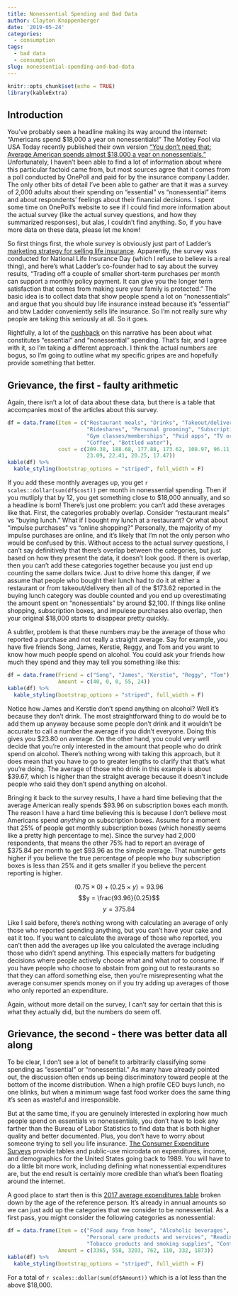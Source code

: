 ```yaml
---
title: Nonessential Spending and Bad Data
author: Clayton Knappenberger
date: '2019-05-24'
categories:
  - consumption
tags:
  - bad data
  - consumption
slug: nonessential-spending-and-bad-data
---
```


```r
knitr::opts_chunk$set(echo = TRUE)
library(kableExtra)
```

## Introduction
You've probably seen a headline making its way around the internet: "Americans spend \$18,000 a year on nonessentials!" The Motley Fool via USA Today recently published their own version ["You don't need that: Average American spends almost \$18,000 a year on nonessentials."](https://www.usatoday.com/story/money/2019/05/07/americans-spend-thousands-on-nonessentials/39450207/) Unfortunately, I haven't been able to find a lot of information about where this particular factoid came from, but most sources agree that it comes from a poll conducted by OnePoll and paid for by the insurance company Ladder. The only other bits of detail I've been able to gather are that it was a survey of 2,000 adults about their spending on "essential" vs "nonessential" items and about respondents' feelings about their financial decisions. I spent some time on OnePoll's website to see if I could find more information about the actual survey (like the actual survey questions, and how they summarized responses), but alas, I couldn't find anything. So, if you have more data on these data, please let me know!

So first things first, the whole survey is obviously just part of Ladder's [marketing strategy for selling life insurance](https://www.swnsdigital.com/2019/05/americans-spend-at-least-18000-a-year-on-these-non-essential-costs/). Apparently, the survey was conducted for National Life Insurance Day (which I refuse to believe is a real thing), and here's what Ladder's co-founder had to say about the survey results, "Trading off a couple of smaller short-term purchases per month can support a monthly policy payment. It can give you the longer term satisfaction that comes from making sure your family is protected." The basic idea is to collect data that show people spend a lot on "nonessentials" and argue that you should buy life insurance instead because it's "essential" and btw Ladder conveniently sells life insurance. So I'm not really sure why people are taking this seriously at all. So it goes.

Rightfully, a lot of the [pushback](https://www.bustle.com/p/americans-may-spend-18000-on-nonessentials-per-year-but-the-term-nonessential-is-the-real-problem-17855774) on this narrative has been about what constitutes "essential" and "nonessential" spending. That's fair, and I agree with it, so I'm taking a different approach. I think the actual numbers are bogus, so I'm going to outline what my specific gripes are and hopefully provide something that better.  


## Grievance, the first - faulty arithmetic 
Again, there isn't a lot of data about these data, but there is a table that accompanies most of the articles about this survey. 

```r
df = data.frame(Item = c("Restaurant meals", "Drinks", "Takeout/delivery", "Buying lunch", "Impulse purchases",
                         "Rideshares", "Personal grooming", "Subscription boxes", "Cable", "Online shopping",
                         "Gym classes/memberships", "Paid apps", "TV or movie streaming", "Music streaming",
                         "Coffee", "Bottled water"), 
                cost = c(209.38, 188.68, 177.88, 173.62, 108.97, 96.11, 94.25, 93.96, 90.57, 84.11, 72.53, 23.24,
                         23.09, 22.41, 20.25, 17.47))
kable(df) %>%
  kable_styling(bootstrap_options = "striped", full_width = F)
```

If you add these monthly averages up, you get `r scales::dollar(sum(df$cost))` per month in nonessential spending. Then if you mutliply that by 12, you get something close to $18,000 annually, and so a headline is born! There's just one problem: you can't add these averages like that. First, the categories probably overlap. Consider "restaurant meals" vs "buying lunch." What if I bought my lunch at a restaurant? Or what about "impulse purchases" vs "online shopping?" Personally, the majority of my impulse purchases are online, and it's likely that I'm not the only person who would be confused by this. Without access to the actual survey questions, I can't say definitively that there's overlap between the categories, but just based on how they present the data, it doesn't look good. If there is overlap, then you can't add these categories together because you just end up counting the same dollars twice. Just to drive home this danger, if we assume that people who bought their lunch had to do it at either a restaurant or from takeout/delivery then all of the \$173.62 reported in the buying lunch category was double counted and you end up overestimating the amount spent on "nonessentials" by around \$2,100. If things like online shopping, subscription boxes, and impulese purchases also overlap, then your original \$18,000 starts to disappear pretty quickly. 

A subtler, problem is that these numbers may be the average of those who reported a purchase and not really a straight average. Say for example, you have five friends Song, James, Kerstie, Reggy, and Tom and you want to know how much people spend on alcohol. You could ask your friends how much they spend and they may tell you something like this:

```r
df = data.frame(Friend = c("Song", "James", "Kerstie", "Reggy", "Tom"), 
                Amount = c(40, 0, 0, 55, 24))
kable(df) %>%
  kable_styling(bootstrap_options = "striped", full_width = F)
```

Notice how James and Kerstie don't spend anything on alcohol? Well it's because they don't drink. The most straightforward thing to do would be to add them up anyway because some people don't drink and it wouldn't be accurate to call a number the average if you didn't everyone. Doing this gives you \$23.80 on average. On the other hand, you could very well decide that you're only interested in the amount that people who do drink spend on alcohol. There's nothing wrong with taking this approach, but it does mean that you have to go to greater lengths to clarify that that's what you're doing. The average of those who drink in this example is about \$39.67, which is higher than the straight average because it doesn't include people who said they don't spend anything on alcohol. 

Bringing it back to the survey results, I have a hard time believing that the average American really spends \$93.96 on subscription boxes each month. The reason I have a hard time believing this is because I don't believe most Americans spend *anything* on subscription boxes. Assume for a moment that 25\% of people get monthly subscription boxes (which honestly seems like a pretty high percentage to me). Since the survey had 2,000 respondents, that means the other 75\% had to report an average of \$375.84 per month to get \$93.96 as the simple average. That number gets higher if you believe the true percentage of people who buy subscription boxes is less than 25\% and it gets smaller if you believe the percent reporting is higher.  

$$(0.75 \times 0) + (0.25 \times y) = 93.96$$
$$y = \frac{93.96}{0.25}$$
$$y = 375.84$$ 

Like I said before, there's nothing wrong with calculating an average of only those who reported spending anything, but you can't have your cake and eat it too. If you want to calculate the average of those who reported, you can't then add the averages up like you calculated the average including those who didn't spend anything. This especially matters for budgeting decisions where people actively choose what and what *not* to consume. If you have people who choose to abstain from going out to restaurants so that they can afford something else, then you're misrepresenting what the average consumer spends money on if you try adding up averages of those who only reported an expenditure. 

Again, without more detail on the survey, I can't say for certain that this is what they actually did, but the numbers do seem off.

## Grievance, the second - there was better data all along
To be clear, I don't see a lot of benefit to arbitrarily classifying some spending as "essential" or "nonessential." As many have already pointed out, the discussion often ends up being discriminatory toward people at the bottom of the income distribution. When a high profile CEO buys lunch, no one blinks, but when a minimum wage fast food worker does the same thing it's seen as wasteful and irresponsible.  

But at the same time, if you are genuinely interested in exploring how much people spend on essentials vs nonessentials, you don't have to look any farther than the Bureau of Labor Statistics to find data that is both higher quality and better documented. Plus, you don't have to worry about someone trying to sell you life insurance. [The Consumer Expenditure Surveys](www.bls.gov/cex) provide tables and public-use microdata on expenditures, income, and demographics for the United States going back to 1989. You will have to do a little bit more work, including defining what nonessential expenditures are, but the end result is certainly more credible than what's been floating around the internet. 

A good place to start then is this [2017 average expenditures table](https://www.bls.gov/cex/2017/combined/age.pdf) broken down by the age of the reference person. It's already in annual amounts so we can just add up the categories that we consider to be nonessential. As a first pass, you might consider the following categories as nonessential:

```r
df = data.frame(Item = c("Food away from home", "Alcoholic beverages", "Entertainment",
                         "Personal care products and services", "Reading", 
                         "Tobacco products and smoking supplies", "Contributions"), 
                Amount = c(3365, 558, 3203, 762, 110, 332, 1873))
kable(df) %>%
  kable_styling(bootstrap_options = "striped", full_width = F)
```

For a total of `r scales::dollar(sum(df$Amount))` which is a lot less than the above \$18,000. 